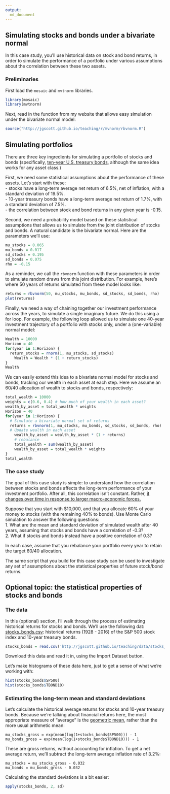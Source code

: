 ```yaml
---
output:
  md_document
---
```


## Simulating stocks and bonds under a bivariate normal

In this case study, you'll use historical data on stock and bond returns, in order to simulate the performance of a portfolio under various assumptions about the correlation between these two assets.

### Preliminaries

First load the `mosaic` and `mvtnorm` libraries.
```r
library(mosaic)
library(mvtnorm)
```

Next, read in the function from my website that allows easy simulation under the bivariate normal model:
```r
source("http://jgscott.github.io/teaching/r/mvnorm/rbvnorm.R")
```

## Simulating portfolios

There are three key ingredients for simulating a portfolio of stocks and bonds (specifically, [ten-year U.S. treasury bonds](http://www.investopedia.com/terms/t/treasurybond.asp), although the same idea works for any asset class.)  

First, we need some statistical assumptions about the performance of these assets.  Let's start with these:  
- stocks have a long-term average net return of 6.5%, net of inflation, with a standard deviation of 19.5%.  
- 10-year treasury bonds have a long-term average net return of 1.7%, with a standard deviation of 7.5%.  
- the correlation between stock and bond returns in any given year is -0.15.  

Second, we need a probability model based on these statistical assumptions that allows us to simulate from the joint distribution of stocks and bonds.  A natural candidate is the bivariate normal.  Here are the parameters we'll use:  
```r
mu_stocks = 0.065
mu_bonds = 0.017
sd_stocks = 0.195
sd_bonds = 0.075
rho = -0.15 
```

As a reminder, we call the `rbvnorm` function with these parameters in order to simulate random draws from this joint distribution.  For example, here's where 50 years of returns simulated from these model looks like: 
```r
returns = rbvnorm(50, mu_stocks, mu_bonds, sd_stocks, sd_bonds, rho)
plot(returns)
```

Finally, we need a way of chaining together our investment performance across the years, to simulate a single imaginary future.  We do this using a for loop.  For example, the following loop allowed us to simulate one 40-year investment trajectory of a portfolio with stocks only, under a (one-variable) normal model:  
```r
Wealth = 10000
Horizon = 40
for(year in 1:Horizon) {
  return_stocks = rnorm(1, mu_stocks, sd_stocks)
	Wealth = Wealth * (1 + return_stocks)
}
Wealth
```

We can easily extend this idea to a bivariate normal model for stocks and bonds, tracking our wealth in each asset at each step.  Here we assume an 60/40 allocation of wealth to stocks and bonds, respectively:   
```r
total_wealth = 10000
weights = c(0.6, 0.4) # how much of your wealth in each asset?
wealth_by_asset = total_wealth * weights
Horizon = 40
for(year in 1:Horizon) {
  # Simulate a bivariate normal set of returns
  returns = rbvnorm(1, mu_stocks, mu_bonds, sd_stocks, sd_bonds, rho)
  # Update wealth in each asset
	wealth_by_asset = wealth_by_asset * (1 + returns)
	# rebalance
	total_wealth = sum(wealth_by_asset)
	wealth_by_asset = total_wealth * weights
}
total_wealth
```


### The case study  

The goal of this case study is simple: to understand how the correlation between stocks and bonds affects the long-term performance of your investment portfolio.  After all, this correlation isn't constant.  Rather, [it changes over time in response to larger macro-economic forces.](https://www.rba.gov.au/publications/bulletin/2014/sep/pdf/bu-0914-8.pdf)    

Suppose that you start with $10,000, and that you allocate 60% of your money to stocks (with the remaining 40% to bonds).  Use Monte Carlo simulation to answer the following questions:  
1. What are the mean and standard deviation of simulated wealth after 40 years, assuming that stocks and bonds have a correlation of -0.3?  
2. What if stocks and bonds instead have a positive correlation of 0.3?  

In each case, assume that you rebalance your portfolio every year to retain the target 60/40 allocation.  

The same script that you build for this case study can be used to investigate any set of assumptions about the statistical properties of future stock/bond returns.  


## Optional topic: the statistical properties of stocks and bonds   

### The data  

In this (optional) section, I'll walk through the process of estimating historical returns for stocks and bonds.  We'll use the following dat:  
[stocks_bonds.csv](http://jgscott.github.io/teaching/data/stocks_bonds.csv): historical returns (1928 - 2016) of the S&P 500 stock index and 10-year treasury bonds.  

```r
stocks_bonds = read.csv('http://jgscott.github.io/teaching/data/stocks_bonds.csv')
```

Download this data and read it in, using the Import Dataset button. 

Let's make histograms of these data here, just to get a sense of what we're working with:  
```r
hist(stocks_bonds$SP500)
hist(stocks_bonds$TBOND10)
```

### Estimating the long-term mean and standard deviations    

Let's calculate the historical average returns for stocks and 10-year treasury bonds.  Because we're talking about financial returns here, the most appropriate measure of "average" is the [geometric mean](http://www.investopedia.com/articles/investing/071113/breaking-down-geometric-mean.asp), rather than the more usual arithmetic mean:
```
mu_stocks_gross = exp(mean(log(1+stocks_bonds$SP500))) - 1
mu_bonds_gross = exp(mean(log(1+stocks_bonds$TBOND10))) - 1
```

These are gross returns, without accounting for inflation.  To get a net average return, we'll subtract the long-term average inflation rate of 3.2%:
```
mu_stocks = mu_stocks_gross - 0.032
mu_bonds = mu_bonds_gross - 0.032
```

Calculating the standard deviations is a bit easier:
```r
apply(stocks_bonds, 2, sd)
```



